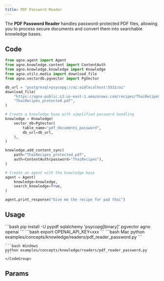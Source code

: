 ```yaml
---
title: PDF Password Reader
---
```


The **PDF Password Reader** handles password-protected PDF files, allowing you to process secure documents and convert them into searchable knowledge bases.

## Code

```python examples/concepts/knowledge/readers/pdf_reader_password.py
from agno.agent import Agent
from agno.knowledge.content import ContentAuth
from agno.knowledge.knowledge import Knowledge
from agno.utils.media import download_file
from agno.vectordb.pgvector import PgVector

db_url = "postgresql+psycopg://ai:ai@localhost:5532/ai"
download_file(
    "https://agno-public.s3.us-east-1.amazonaws.com/recipes/ThaiRecipes_protected.pdf",
    "ThaiRecipes_protected.pdf",
)

# Create a knowledge base with simplified password handling
knowledge = Knowledge(
    vector_db=PgVector(
        table_name="pdf_documents_password",
        db_url=db_url,
    ),
)

knowledge.add_content_sync(
    path="ThaiRecipes_protected.pdf",
    auth=ContentAuth(password="ThaiRecipes"),
)

# Create an agent with the knowledge base
agent = Agent(
    knowledge=knowledge,
    search_knowledge=True,
)

agent.print_response("Give me the recipe for pad thai")
```

## Usage

<Steps>
  <Snippet file="create-venv-step.mdx" />

  <Step title="Install libraries">
    ```bash
    pip install -U pypdf sqlalchemy 'psycopg[binary]' pgvector agno openai
    ```
  </Step>
 
  <Step title="Set environment variables">
    ```bash
    export OPENAI_API_KEY=xxx
    ```
  </Step>

  <Snippet file="run-pgvector-step.mdx" />

  <Step title="Run Agent">
    <CodeGroup>
    ```bash Mac
    python examples/concepts/knowledge/readers/pdf_reader_password.py
    ```

    ```bash Windows
    python examples/concepts/knowledge/readers/pdf_reader_password.py
    ```
    </CodeGroup>
  </Step>
</Steps>

## Params

<Snippet file="pdf-reader-reference.mdx" />